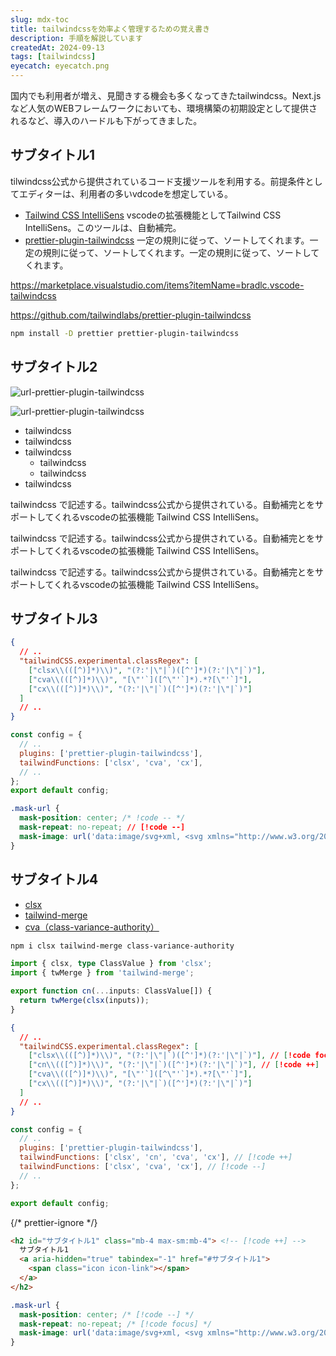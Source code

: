 ```yaml
---
slug: mdx-toc
title: tailwindcssを効率よく管理するための覚え書き
description: 手順を解説しています
createdAt: 2024-09-13
tags: [tailwindcss]
eyecatch: eyecatch.png
---
```


国内でも利用者が増え、見聞きする機会も多くなってきたtailwindcss。Next.jsなど人気のWEBフレームワークにおいても、環境構築の初期設定として提供されるなど、導入のハードルも下がってきました。

## サブタイトル1

tilwindcss公式から提供されているコード支援ツールを利用する。前提条件としてエディターは、利用者の多いvdcodeを想定している。

- [Tailwind CSS IntelliSens](https://marketplace.visualstudio.com/items?itemName=bradlc.vscode-tailwindcss)
  vscodeの拡張機能としてTailwind CSS IntelliSens。このツールは、自動補完。
- [prettier-plugin-tailwindcss](https://github.com/tailwindlabs/prettier-plugin-tailwindcss)
  一定の規則に従って、ソートしてくれます。一定の規則に従って、ソートしてくれます。一定の規則に従って、ソートしてくれます。

https://marketplace.visualstudio.com/items?itemName=bradlc.vscode-tailwindcss

https://github.com/tailwindlabs/prettier-plugin-tailwindcss

```sh title="npm" caption="npm"
npm install -D prettier prettier-plugin-tailwindcss
```

## サブタイトル2

![url-prettier-plugin-tailwindcss](./eyecatch.png)

![url-prettier-plugin-tailwindcss](https://tailwindcss.com/_next/static/media/card.2d498a85.jpg)

<Callout type="info">

- tailwindcss
- tailwindcss
- tailwindcss
  - tailwindcss
  - tailwindcss
- tailwindcss

</Callout>

<Callout type="tips">

tailwindcss で記述する。tailwindcss公式から提供されている。自動補完とをサポートしてくれるvscodeの拡張機能 Tailwind CSS IntelliSens。

</Callout>
<Callout type="warning">

tailwindcss で記述する。tailwindcss公式から提供されている。自動補完とをサポートしてくれるvscodeの拡張機能 Tailwind CSS IntelliSens。

</Callout>
<Callout type="danger">

tailwindcss で記述する。tailwindcss公式から提供されている。自動補完とをサポートしてくれるvscodeの拡張機能 Tailwind CSS IntelliSens。

</Callout>

## サブタイトル3

```json title=".vscode/settings.json" caption="vscode" {4-6}
{
  // ..
  "tailwindCSS.experimental.classRegex": [
    ["clsx\\(([^)]*)\\)", "(?:'|\"|`)([^']*)(?:'|\"|`)"],
    ["cva\\(([^)]*)\\)", "[\"'`]([^\"'`]*).*?[\"'`]"],
    ["cx\\(([^)]*)\\)", "(?:'|\"|`)([^']*)(?:'|\"|`)"]
  ]
  // ..
}
```

```js title=".prettierrc.mjs" caption="prettier" {3-4}
const config = {
  // ..
  plugins: ['prettier-plugin-tailwindcss'],
  tailwindFunctions: ['clsx', 'cva', 'cx'],
  // ..
};
export default config;
```

```css title="style.css"
.mask-url {
  mask-position: center; /* !code -- */
  mask-repeat: no-repeat; // [!code --]
  mask-image: url('data:image/svg+xml, <svg xmlns="http://www.w3.org/2000/svg" width="24" height="24" viewBox="0 0 24 24" fill="none" stroke="currentColor" stroke-width="2" stroke-linecap="round" stroke-linejoin="round" class="lucide lucide-arrow-right"><path d="M5 12h14"/><path d="m12 5 7 7-7 7"/></svg>');
}
```

## サブタイトル4

[url-clsx]: https://github.com/lukeed/clsx
[url-tailwind-merge]: https://github.com/dcastil/tailwind-merge
[url-cva]: https://cva.style/docs

- [clsx][url-clsx]
- [tailwind-merge][url-tailwind-merge]
- [cva（class-variance-authority）][url-cva]

```sh title="npm" caption="npm"
npm i clsx tailwind-merge class-variance-authority
```

```ts title="utils/cn.ts" showLineNumbers
import { clsx, type ClassValue } from 'clsx';
import { twMerge } from 'tailwind-merge';

export function cn(...inputs: ClassValue[]) {
  return twMerge(clsx(inputs));
}
```

```json title=".vscode/settings.json" caption="vscode"
{
  // ..
  "tailwindCSS.experimental.classRegex": [
    ["clsx\\(([^)]*)\\)", "(?:'|\"|`)([^']*)(?:'|\"|`)"], // [!code focus]
    ["cn\\(([^)]*)\\)", "(?:'|\"|`)([^']*)(?:'|\"|`)"], // [!code ++]
    ["cva\\(([^)]*)\\)", "[\"'`]([^\"'`]*).*?[\"'`]"],
    ["cx\\(([^)]*)\\)", "(?:'|\"|`)([^']*)(?:'|\"|`)"]
  ]
  // ..
}
```

```js title=".prettierrc.mjs" caption="prettier"
const config = {
  // ..
  plugins: ['prettier-plugin-tailwindcss'],
  tailwindFunctions: ['clsx', 'cn', 'cva', 'cx'], // [!code ++]
  tailwindFunctions: ['clsx', 'cva', 'cx'], // [!code --]
  // ..
};

export default config;
```

{/* prettier-ignore */}
```html title="utils/cn.ts" showLineNumbers
<h2 id="サブタイトル1" class="mb-4 max-sm:mb-4"> <!-- [!code ++] -->
  サブタイトル1
  <a aria-hidden="true" tabindex="-1" href="#サブタイトル1">
    <span class="icon icon-link"></span>
  </a>
</h2>
```

```css title="style.css"
.mask-url {
  mask-position: center; /* [!code --] */
  mask-repeat: no-repeat; /* [!code focus] */
  mask-image: url('data:image/svg+xml, <svg xmlns="http://www.w3.org/2000/svg" width="24" height="24" viewBox="0 0 24 24" fill="none" stroke="currentColor" stroke-width="2" stroke-linecap="round" stroke-linejoin="round" class="lucide lucide-arrow-right"><path d="M5 12h14"/><path d="m12 5 7 7-7 7"/></svg>');
}
```
